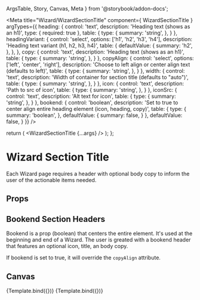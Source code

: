   ArgsTable,
  Story,
  Canvas,
  Meta
} from '@storybook/addon-docs';

<Meta
  title="Wizard/WizardSectionTitle"
  component={ WizardSectionTitle }
  argTypes={{
    heading: {
      control: 'text',
      description: 'Heading text (shows as an h1)',
      type: { required: true },
      table: {
        type: {
          summary: 'string',
        },
      }
    },
    headingVariant: {
      control: 'select',
      options: ['h1', 'h2', 'h3', 'h4'],
      description: 'Heading text variant (h1, h2, h3, h4)',
      table: {
        defaultValue: {
          summary: 'h2',
        },
      },
    },
    copy: {
      control: 'text',
      description: 'Heading text (shows as an h1)',
      table: {
        type: {
          summary: 'string',
        },
      }
    },
    copyAlign: {
      control: 'select',
      options: ['left', 'center', 'right'],
      description: 'Choose to left align or center align text (defaults to left)',
      table: {
        type: {
          summary: 'string',
        },
      }
    },
    width: {
      control: 'text',
      description: 'Width of container for section title (defaults to "auto")',
      table: {
        type: {
          summary: 'string',
        },
      }
    },
    icon: {
      control: 'text',
      description: 'Path to src of icon',
      table: {
        type: {
          summary: 'string',
        },
      }
    },
    iconSrc: {
      control: 'text',
      description: 'Alt text for icon',
      table: {
        type: {
          summary: 'string',
        },
      }
    },
    bookend: {
      control: 'boolean',
      description: 'Set to true to center align entire heading element (icon, heading, copy)',
      table: {
        type: {
          summary: 'boolean',
        },
        defaultValue: {
          summary: false,
        }
      },
      defaultValue: false,
    }
  }}
/>

  return (
    <WizardSectionTitle {...args} />
  );
};

# Wizard Section Title
Each Wizard page requires a header with optional body copy to inform the user of the actionable items needed.

## Props
<ArgsTable story="." />

## Bookend Section Headers
Bookend is a prop (boolean) that centers the entire element. It's used at the beginning and end of a Wizard. The user
is greated with a bookend header that features an optional icon, title, an body copy.

If bookend is set to true, it will override the `copyAlign` attribute.

## Canvas
<Canvas>
  <Story
    name="Default"
    args={{
      heading: 'Wizard Section Header',
      headingVariant: 'h2',
      copy: 'Nam erat felis, consectetur et velit non, fermentum vulputate sapien. Morbi rhoncus a metus et scelerisque.',
    }}
  >
  {Template.bind({})}
  </Story>
  <Story
    name="Bookend"
    args={{
      heading: 'Wizard Section Header',
      headingVariant: 'h2',
      copy: 'Nam erat felis, consectetur et velit non, fermentum vulputate sapien. Morbi rhoncus a metus et scelerisque.',
      iconSrc: smile,
      iconAlt: 'smiley face emoji',
      bookend: true,
    }}
  >
  {Template.bind({})}
  </Story>
</Canvas>
